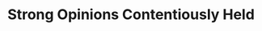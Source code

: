 ---
title: Strong Opinions Contentiously Held
authors: [imani]
description: "Rants about but not limited to bananas, the english language, the state of ohio, Ulysses S. Grant, humans need to fix our failures against nature via pandas of all things and bananas again because they got another fungal diseases after the first time."
---
